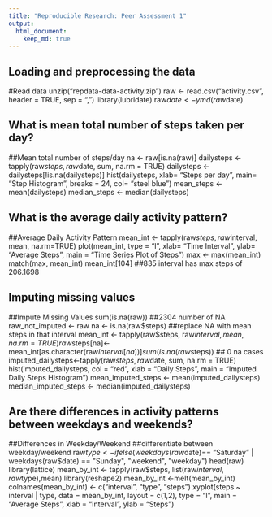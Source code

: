 ```yaml
---
title: "Reproducible Research: Peer Assessment 1"
output: 
  html_document:
    keep_md: true
---
```



## Loading and preprocessing the data
#Read data
unzip("repdata-data-activity.zip")
raw <- read.csv("activity.csv", header = TRUE, sep = ",")
library(lubridate)
raw$date <-ymd(raw$date)

## What is mean total number of steps taken per day?
##Mean total number of steps/day
na <- raw[is.na(raw)]
dailysteps <- tapply(raw$steps, raw$date, sum, na.rm = TRUE)
dailysteps <- dailysteps[!is.na(dailysteps)]
hist(dailysteps, xlab= "Steps per day", main= "Step Histogram",
     breaks = 24, col= "steel blue")
mean_steps <- mean(dailysteps)
median_steps <- median(dailysteps)


## What is the average daily activity pattern?
##Average Daily Activity Pattern
mean_int <- tapply(raw$steps, raw$interval, mean, na.rm=TRUE)
plot(mean_int, type = "l", xlab= "Time Interval", 
     ylab= "Average Steps", main = "Time Series Plot of Steps")
max <- max(mean_int)
match(max, mean_int)
mean_int[104] ##835 interval has max steps of 206.1698


## Imputing missing values
##Impute Missing Values 
sum(is.na(raw)) ##2304 number of NA
raw_not_imputed <- raw
na <- is.na(raw$steps)
##replace NA with mean steps in that interval
mean_int <- tapply(raw$steps, raw$interval, mean, na.rm=TRUE) 
raw$steps[na]<- mean_int[as.character(raw$interval[na])]
sum(is.na(raw$steps)) ## 0 na cases
imputed_dailysteps<-tapply(raw$steps, raw$date, sum, na.rm = TRUE)
hist(imputed_dailysteps, col = "red", 
     xlab = "Daily Steps", main = "Imputed Daily Steps Histogram")
mean_imputed_steps <- mean(imputed_dailysteps)
median_imputed_steps <- median(imputed_dailysteps)


## Are there differences in activity patterns between weekdays and weekends?
##Differences in Weekday/Weekend
  ##differentiate between weekday/weekend
raw$type <- ifelse(weekdays(raw$date)== "Saturday" 
            | weekdays(raw$date) == "Sunday", "weekend", "weekday")
head(raw)
library(lattice)
mean_by_int <- tapply(raw$steps, list(raw$interval, raw$type),mean)
library(reshape2)
mean_by_int <-melt(mean_by_int)
colnames(mean_by_int) <- c("interval", "type", "steps")
xyplot(steps ~ interval | type, data = mean_by_int, 
       layout = c(1,2), type = "l", main = "Average Steps", 
       xlab = "Interval", ylab = "Steps")
